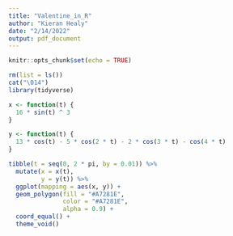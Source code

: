 ```yaml
---
title: "Valentine_in_R"
author: "Kieran Healy"
date: "2/14/2022"
output: pdf_document
---
```


```r
knitr::opts_chunk$set(echo = TRUE)
```

```r
rm(list = ls())
cat("\014")
library(tidyverse) 
```

```r
x <- function(t) {
  16 * sin(t) ^ 3
}

y <- function(t) {
  13 * cos(t) - 5 * cos(2 * t) - 2 * cos(3 * t) - cos(4 * t)
}

tibble(t = seq(0, 2 * pi, by = 0.01)) %>%
  mutate(x = x(t),
         y = y(t)) %>%
  ggplot(mapping = aes(x, y)) +
  geom_polygon(fill = "#A7281E",
               color = "#A7281E",
               alpha = 0.9) +
  coord_equal() +
  theme_void()
```
